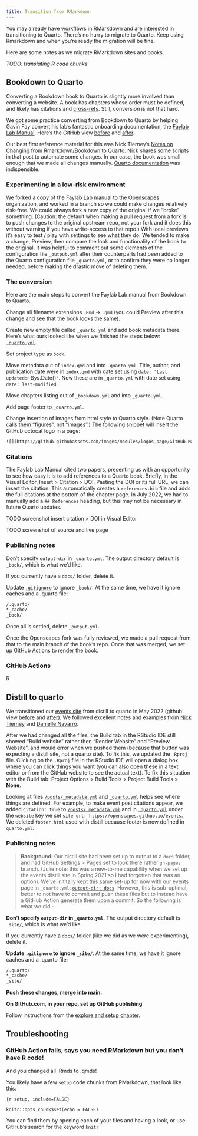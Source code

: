 ```yaml
---
title: Transition from RMarkdown
---
```


You may already have workflows in RMarkdown and are interested in transitioning to Quarto. There's no hurry to migrate to Quarto. Keep using Rmarkdown and when you're ready the migration will be fine.

Here are some notes as we migrate RMarkdown sites and books. 

*TODO: translating R code chunks*

## Bookdown to Quarto

Converting a Bookdown book to Quarto is slightly more involved than converting a website. A book has chapters whose order must be defined, and likely has citations and [cross-refs](https://quarto.org/docs/books/book-crossrefs.html). Still, conversion is not that hard.

We got some practice converting from Bookdown to Quarto by helping Gavin Fay convert his lab's fantastic onboarding documentation, the [Faylab Lab Manual](https://thefaylab.github.io/lab-manual/). Here's the GitHub view [before](https://github.com/thefaylab/lab-manual/tree/4ebe9614d4fcab9d782073057ef6e56e9213c167) and [after](https://github.com/thefaylab/lab-manual/tree/3ce2418ed7bd65936a130a42a7f975f55fb9b734).

Our best first reference material for this was Nick Tierney's [Notes on Changing from Rmarkdown/Bookdown to Quarto](https://www.njtierney.com/post/2022/04/11/rmd-to-qmd/). Nick shares some scripts in that post to automate some changes. In our case, the book was small enough that we made all changes manually. [Quarto documentation](https://quarto.org/) was indispensible.


### Experimenting in a low-risk environment

We forked a copy of the Faylab Lab manual to the Openscapes organization, and worked in a branch so we could make changes relatively risk-free. We could always fork a new copy of the original if we "broke" something. (Caution: the default when making a pull request from a fork is to push changes to the original upstream repo, not your fork and it does this without warning if you have write-access to that repo.) With local previews it's easy to test / play with settings to see what they do. We tended to make a change, Preview, then compare the look and functionality of the book to the original. It was helpful to comment out some elements of the configuration file `_output.yml` after their counterparts had been added to the Quarto configuration file `_quarto.yml`, or to confirm they were no longer needed, before making the drastic move of deleting them. 

### The conversion

Here are the main steps to convert the Faylab Lab manual from Bookdown to Quarto.

Change all filename extensions `.Rmd` -> `.qmd` (you could Preview after this change and see that the book looks the same).

Create new empty file called `_quarto.yml` and add book metadata there. Here's what ours looked like when we finished the steps below: [`_quarto.yml`](https://github.com/thefaylab/lab-manual/blob/main/_quarto.yml).

Set project type as `book`.

Move metadata out of `index.qmd` and into `_quarto.yml`. Title, author, and publication date were in `index.qmd` with date set using `date: "Last updated: `r Sys.Date()`"`. Now these are in `_quarto.yml` with date set using `date: last-modified `.

Move chapters listing out of `_bookdown.yml` and into `_quarto.yml`.

Add page footer to `_quarto.yml`.

Change insertion of images from html style to Quarto style. (Note Quarto calls them "figures", not "images".) The following snippet will insert the GitHub octocat logo in a page: 

```.bash
![](https://github.githubassets.com/images/modules/logos_page/GitHub-Mark.png){fig-align="left" width="35px"}
```


<!---
This not necessary with current RStudio I think:
Project options > build tools > project build tools > none

Reload project
--->

### Citations

The Faylab Lab Manual cited two papers, presenting us with an opportunity to see how easy it is to add references to a Quarto book. Briefly, in the Visual Editor, Insert > Citation > DOI. Pasting the DOI or its full URL, we can insert the citation. This automatically creates a `references.bib` file and adds the full citations at the bottom of the chapter page. In July 2022, we had to manually add a `## References` heading, but this may not be necessary in future Quarto updates. 

TODO screenshot insert citation > DOI in Visual Editor

TODO screenshot of source and live page 


### Publishing notes

Don't specify `output-dir` in `_quarto.yml`. The output directory default is `_book/`, which is what we'd like.

If you currently have a `docs/` folder, delete it.

Update [`.gitignore`](https://github.com/thefaylab/lab-manual/blob/main/.gitignore) to ignore `_book/`. At the same time, we have it ignore caches and a .quarto file: 

```.bash
/.quarto/
*_cache/
_book/
```

Once all is settled, delete `_output.yml`.

Once the Openscapes fork was fully reviewed, we made a pull request from that to the main branch of the book's repo. Once that was merged, we set up GitHub Actions to render the book.

### GitHub Actions

R

## Distill to quarto

We transitioned our [events site](https://openscapes.org/events) from distill to quarto in May 2022 (github view [before](https://github.com/Openscapes/events/tree/13f95f507629eba5e6ed721d1902258dcbc421e6) and [after](https://github.com/Openscapes/events/tree/237acd5144d810cb5465cc5616ee453f2e261fbc)). We followed excellent notes and examples from [Nick Tierney](https://www.njtierney.com/post/2022/04/11/rmd-to-qmd/) and [Danielle Navarro](https://blog.djnavarro.net/posts/2022-04-20_porting-to-quarto/). 

After we had changed all the files, the Build tab in the RStudio IDE still showed "Build website" rather then "Render Website" and "Preview Website", and would error when we pushed them (because that button was expecting a distill site, not a quarto site). To fix this, we updated the `.Rproj` file. Clicking on the `.Rproj` file in the RStudio IDE will open a dialog box where you can click things you want (you can also open these in a text editor or from the GitHub website to see the actual text). To fix this situation with the Build tab: Project Options > Build Tools > Project Build Tools > **None**.

Looking at files [`/posts/_metadata.yml`](https://github.com/Openscapes/events/blob/main/posts/_metadata.yml) and [`_quarto.yml`](https://github.com/Openscapes/events/blob/main/_quarto.yml) helps see where things are defined. For example, to make event post citations appear, we added `citation: true` to [`/posts/_metadata.yml`](https://github.com/Openscapes/events/blob/main/posts/_metadata.yml) and in [`_quarto.yml`](https://github.com/Openscapes/events/blob/main/_quarto.yml) under the `website` key we set `site-url: https://openscapes.github.io/events`. We deleted `footer.html` used with distill because footer is now defined in `quarto.yml`.

### Publishing notes

> **Background**: Our distill site had been set up to output to a `docs` folder, and had GitHub Settings > Pages set to look there rather `gh-pages` branch. (Julie note: this was a new-to-me capability when we set up the events distill site in Spring 2021 so I had forgotten that was an option). We've inititally kept this same set-up for now with our events page in `_quarto.yml`: [`output-dir: docs`](https://github.com/Openscapes/events/blob/237acd5144d810cb5465cc5616ee453f2e261fbc/_quarto.yml#L3). However, this is sub-optimal; better to not have to commit and push these files but to instead have a GitHub Action generate them upon a commit. So the following is what we did -

**Don't specify `output-dir` in `_quarto.yml`**. The output directory default is `_site/`, which is what we'd like.

If you currently have a `docs/` folder (like we did as we were experimenting), delete it.

**Update `.gitignore` to ignore `_site/`**. At the same time, we have it ignore caches and a .quarto file: 

```.bash
/.quarto/
*_cache/
_site/
```

**Push these changes, merge into main.**

**On GitHub.com, in your repo, set up GitHub publishing**

Follow instructions from the [explore and setup chapter](https://openscapes.github.io/quarto-website-tutorial/explore.html#set-up-github-publishing). 

## Troubleshooting

### GitHub Action fails, says you need RMarkdown but you don't have R code!

And you changed all .Rmds to .qmds!

You likely have a few `setup` code chunks from RMarkdown, that look like this:

`{r setup, include=FALSE}`

`knitr::opts_chunk$set(echo = FALSE)`

You can find them by opening each of your files and having a look, or use GitHub's search for the keyword `knitr`
